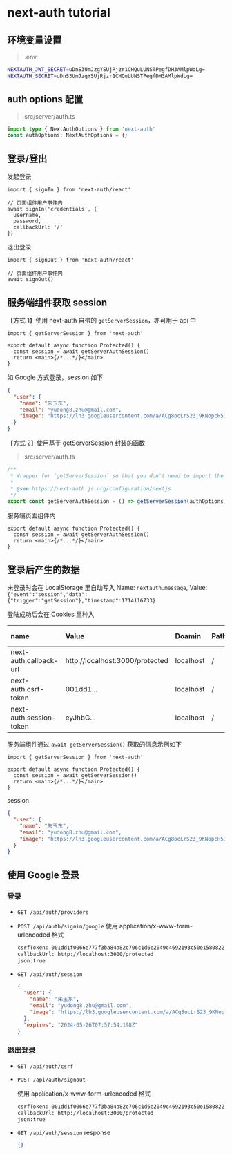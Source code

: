 # next-auth tutorial

## 环境变量设置

> .env

```bash
NEXTAUTH_JWT_SECRET=uDnS3UmJzgYSUjRjzr1CHQuLUNSTPegfDH3AMlpWdLg=
NEXTAUTH_SECRET=uDnS3UmJzgYSUjRjzr1CHQuLUNSTPegfDH3AMlpWdLg=
```

## auth options 配置

> src/server/auth.ts

```ts
import type { NextAuthOptions } from 'next-auth'
const authOptions: NextAuthOptions = {}
```

## 登录/登出

发起登录

```tsx
import { signIn } from 'next-auth/react'

// 页面组件用户事件内
await signIn('credentials', {
  username,
  password,
  callbackUrl: '/'
})
```

退出登录

```tsx
import { signOut } from 'next-auth/react'

// 页面组件用户事件内
await signOut()
```

## 服务端组件获取 session

【方式 1】使用 next-auth 自带的 `getServerSession`，亦可用于 api 中

```tsx
import { getServerSession } from 'next-auth'

export default async function Protected() {
  const session = await getServerAuthSession()
  return <main>{/*...*/}</main>
}
```

如 Google 方式登录，session 如下

```json
{
  "user": {
    "name": "朱玉东",
    "email": "yudong8.zhu@gmail.com",
    "image": "https://lh3.googleusercontent.com/a/ACg8ocLrS23_9KNopcH53pY--K-hwAS7O_qfcy1sq5kYo57yu0lKmw=s96-c"
  }
}
```

【方式 2】使用基于 getServerSession 封装的函数

> src/server/auth.ts

```ts
/**
 * Wrapper for `getServerSession` so that you don't need to import the `authOptions` in every file.
 *
 * @see https://next-auth.js.org/configuration/nextjs
 */
export const getServerAuthSession = () => getServerSession(authOptions)
```

服务端页面组件内

```tsx
export default async function Protected() {
  const session = await getServerAuthSession()
  return <main>{/*...*/}</main>
}
```

## 登录后产生的数据

未登录时会在 LocalStorage 里自动写入 Name: `nextauth.message`, Value: `{"event":"session","data":{"trigger":"getSession"},"timestamp":1714116733}`

登陆成功后会在 Cookies 里种入

| name                    | Value                           | Doamin    | Path | Expires/Max-Age          | Size | HttpOnly | Secure | SameSite | Patition Key | Priority |
| :---------------------- | :------------------------------ | :-------- | :--- | :----------------------- | :--- | :------- | :----- | :------- | :----------- | :------- |
| next-auth.callback-url  | http://localhost:3000/protected | localhost | /    | Session                  | 63   | √        |        | Lax      |              | Medium   |
| next-auth.csrf-token    | 001dd1...                       | localhost | /    | Session                  | 63   | √        |        | Lax      |              | Medium   |
| next-auth.session-token | eyJhbG...                       | localhost | /    | 2024-05-26T07:32:13.822Z | 464  | √        |        | Lax      |              | Medium   |

服务端组件通过 `await getServerSession()` 获取的信息示例如下

```tsx
import { getServerSession } from 'next-auth'

export default async function Protected() {
  const session = await getServerSession()
  return <main>{/*...*/}</main>
}
```

session

```json
{
  "user": {
    "name": "朱玉东",
    "email": "yudong8.zhu@gmail.com",
    "image": "https://lh3.googleusercontent.com/a/ACg8ocLrS23_9KNopcH53pY--K-hwAS7O_qfcy1sq5kYo57yu0lKmw=s96-c"
  }
}
```

## 使用 Google 登录

### 登录

- `GET /api/auth/providers`
- `POST /api/auth/signin/google`
  使用 application/x-www-form-urlencoded 格式

  ```bash
  csrfToken: 001dd1f0066e777f3ba84a82c706c1d6e2049c4692193c50e1580822cc1f527b
  callbackUrl: http://localhost:3000/protected
  json:true
  ```

- `GET /api/auth/session`

  ```json
  {
    "user": {
      "name": "朱玉东",
      "email": "yudong8.zhu@gmail.com",
      "image": "https://lh3.googleusercontent.com/a/ACg8ocLrS23_9KNopcH53pY--K-hwAS7O_qfcy1sq5kYo57yu0lKmw=s96-c"
    },
    "expires": "2024-05-26T07:57:54.198Z"
  }
  ```

### 退出登录

- `GET /api/auth/csrf`
- `POST /api/auth/signout`

  使用 application/x-www-form-urlencoded 格式

  ```bash
  csrfToken: 001dd1f0066e777f3ba84a82c706c1d6e2049c4692193c50e1580822cc1f527b
  callbackUrl: http://localhost:3000/protected
  json:true
  ```

- `GET /api/auth/session`
  response

  ```json
  {}
  ```
